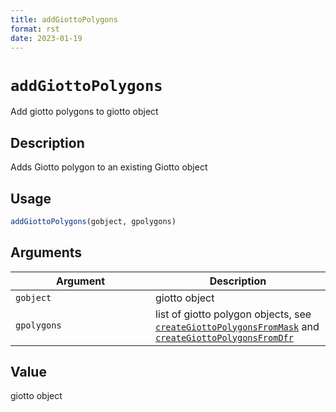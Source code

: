 ```yaml
--- 
title: addGiottoPolygons 
format: rst 
date: 2023-01-19 
--- 
```

# `addGiottoPolygons`

Add giotto polygons to giotto object


## Description

Adds Giotto polygon to an existing Giotto object


## Usage

```r
addGiottoPolygons(gobject, gpolygons)
```


## Arguments

Argument      |Description
------------- |----------------
`gobject`     |     giotto object
`gpolygons`     |     list of giotto polygon objects, see [`createGiottoPolygonsFromMask`](#creategiottopolygonsfrommask) and [`createGiottoPolygonsFromDfr`](#creategiottopolygonsfromdfr)


## Value

giotto object


